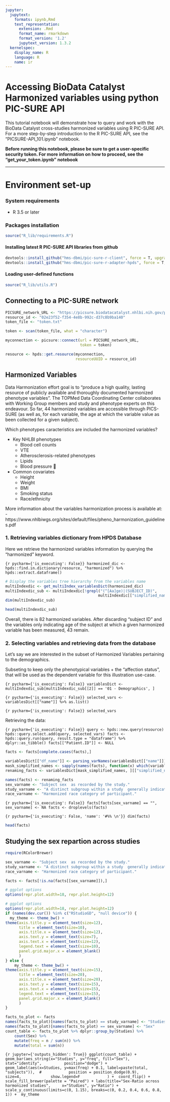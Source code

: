 ```yaml
---
jupyter:
  jupytext:
    formats: ipynb,Rmd
    text_representation:
      extension: .Rmd
      format_name: rmarkdown
      format_version: '1.2'
      jupytext_version: 1.3.2
  kernelspec:
    display_name: R
    language: R
    name: ir
---
```


# Accessing BioData Catalyst Harmonized variables using python PIC-SURE API


This tutorial notebook will demonstrate how to query and work with the BioData Catalyst cross-studies harmonized variables using R PIC-SURE API. For a more step-by-step introduction to the R PIC-SURE API, see the "PICSURE-API_101.ipynb" notebook.


**Before running this notebook, please be sure to get a user-specific security token. For more information on how to proceed, see the "get_your_token.ipynb" notebook**


 -------   


# Environment set-up


### System requirements
- R 3.5 or later


### Packages installation

```r
source("R_lib/requirements.R")
```

#### Installing latest R PIC-SURE API libraries from github

```r
devtools::install_github("hms-dbmi/pic-sure-r-client", force = T, upgrade = "always")
devtools::install_github("hms-dbmi/pic-sure-r-adapter-hpds", force = T, upgrade = "always")
```

#### Loading user-defined functions

```r
source("R_lib/utils.R")
```

## Connecting to a PIC-SURE network

```r
PICSURE_network_URL <- "https://picsure.biodatacatalyst.nhlbi.nih.gov/picsure"
resource_id <- "02e23f52-f354-4e8b-992c-d37c8b9ba140"
token_file <- "token.txt"
```

```r
token <- scan(token_file, what = "character")

```

```r
myconnection <- picsure::connect(url = PICSURE_network_URL,
                                 token = token)
```

```r
resource <- hpds::get.resource(myconnection,
                               resourceUUID = resource_id)
```

## Harmonized Variables



Data Harmonization effort goal is to "produce a high quality, lasting resource of publicly available and thoroughly documented harmonized phenotype variables". The TOPMed Data Coordinating Center collaborates with Working Group members and study and phenotype experts on this endeavour. So far, 44 harmonized variables are accessible through PICS-SURE (as well as, for each variable, the age at which the variable value as been collected for a given subject).

Which phenotypes caracteristics are included the harmonized variables?

- Key NHLBI phenotypes    
    - Blood cell counts
    - VTE
    - Atherosclerosis-related phenotypes
    - Lipids
    - Blood pressure
􏰀
- Common covariates
    - Height
    - Weight
    - BMI
    - Smoking status
    - Race/ethnicity

More information about the variables harmonization process is available at: 
- https://www.nhlbiwgs.org/sites/default/files/pheno_harmonization_guidelines.pdf


### 1. Retrieving variables dictionary from HPDS Database


Here we retrieve the harmonized variables information by querying the "harmonized" keyword.

```{r pycharm={'is_executing': False}}
harmonized_dic <- hpds::find.in.dictionary(resource, "harmonized") %>% hpds::extract.dataframe()
```

```r
# Display the variables tree hierarchy from the variables name
multiIndexdic <- get_multiIndex_variablesDict(harmonized_dic)
multiIndexdic_sub <- multiIndexdic[!grepl("(^[Aa]ge)|(SUBJECT_ID)",
                                         multiIndexdic[["simplified_name"]], perl = T),]
dim(multiIndexdic_sub)
```

```r
head(multiIndexdic_sub)
```

Overall, there is 82 harmonized variables. After discarding "subject ID" and the variables only indicating age of the subject at which a given harmonized variable has been measured, 43 remain.


### 2. Selecting variables and retrieving data from the database


Let's say we are interested in the subset of Harmonized Variables pertaining to the demographics. 

Subseting to keep only the phenotypical variables + the "affection status", that will be used as the dependent variable for this illustration use-case.

```{r pycharm={'is_executing': False}}
variablesDict <- multiIndexdic_sub[multiIndexdic_sub[[2]] == '01 - Demographics', ]
```

```{r pycharm={'is_executing': False}}
selected_vars <- variablesDict[["name"]] %>% as.list()
```

```{r pycharm={'is_executing': False}}
selected_vars
```

Retrieving the data:

```{r pycharm={'is_executing': False}}
query <- hpds::new.query(resource)
hpds::query.select.add(query, selected_vars)
facts <- hpds::query.run(query, result.type = "dataframe") %>% dplyr::as_tibble()
facts[["Patient.ID"]] <- NULL
```

```r
facts <- facts[complete.cases(facts),]
```

```r
variablesDict[["df_name"]] <- parsing_varNames(variablesDict[["name"]])
mask_simplified_names <- sapply(names(facts), function(x) which(variablesDict[["df_name"]] ==x)) %>% unname()
renaming_facts <- variablesDict[mask_simplified_names, ][["simplified_name"]]
```

```r
names(facts) <- renaming_facts
sex_varname <- "Subject sex  as recorded by the study."
study_varname <- "A distinct subgroup within a study  generally indicating subjects who share similar characteristics due to study design. Subjects may belong to only one subcohort."
race_varname <- "Harmonized race category of participant."
```

```{r pycharm={'is_executing': False}}
facts[facts[sex_varname] == "", sex_varname] <- NA
facts <- droplevels(facts)
```

```{r pycharm={'is_executing': False, 'name': '#%% \n'}}
dim(facts)
```

```r
head(facts)
```

## Studying the sex repartion across studies

```r
require(RColorBrewer)
```

```r
sex_varname <- "Subject sex  as recorded by the study."
study_varname <- "A distinct subgroup within a study  generally indicating subjects who share similar characteristics due to study design. Subjects may belong to only one subcohort."
race_varname <- "Harmonized race category of participant."
```

```r
facts <- facts[!is.na(facts[[sex_varname]]),]
```

```r
# ggplot options
options(repr.plot.width=18, repr.plot.height=12)

# ggplot options
options(repr.plot.width=18, repr.plot.height=12)
if (names(dev.cur()) %in% c("RStudioGD", "null device")) {
  my_theme <- theme_bw() +
theme(axis.title.y = element_text(size=12),
      title = element_text(size=10),
      axis.title.x = element_text(size=12),
      axis.text.y = element_text(size=7),
      axis.text.x = element_text(size=12),
      legend.text = element_text(size=10),
      panel.grid.major.x = element_blank()
      )
} else {
    my_theme <- theme_bw() +
theme(axis.title.y = element_text(size=15),
      title = element_text(size=20),
      axis.title.x = element_text(size=20),
      axis.text.y = element_text(size=15),
      axis.text.x = element_text(size=15),
      legend.text = element_text(size=15),
      panel.grid.major.x = element_blank()
      )
}
```

```r
facts_to_plot <- facts
names(facts_to_plot)[names(facts_to_plot) == study_varname] <- "Studies"
names(facts_to_plot)[names(facts_to_plot) == sex_varname] <- "Sex"
count_table <- facts_to_plot %>% dplyr::group_by(Studies) %>%
    count(Sex) %>%
    mutate(freq = n / sum(n)) %>%
    mutate(total = sum(n))
```

```{r jupyter={'outputs_hidden': True}}
ggplot(count_table) +
geom_bar(aes_string(x="Studies", y="freq", fill="Sex"),
         stat="identity",
         position="dodge") +
  geom_label(aes(x=Studies, y=max(freq) + 0.1, label=paste(total, "subjects")), 
#            position = position_dodge(0.9),
            size=4,
            show.legend=F
           ) + 
coord_flip() +
scale_fill_brewer(palette = "Paired") +
labs(title="Sex-Ratio across harmonized studies",
    x="Studies", y="Ratio") +
scale_y_continuous(limits=c(0, 1.15), breaks=c(0, 0.2, 0.4, 0.6, 0.8, 1)) + 
my_theme
```
